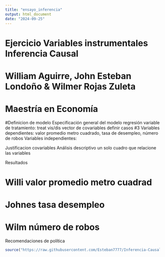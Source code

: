 ```yaml
---
title: "ensayo_inferencia"
output: html_document
date: "2024-09-25"
---
```

# Ejercicio Variables instrumentales Inferencia Causal
# William Aguirre, John Esteban Londoño & Wilmer Rojas Zuleta
# Maestría en Economía

#Definicion de modelo
Especificación general del modelo regresión
variable de tratamiento: treat vis/dis
vector de covariables
definir casos #3 
Variables dependientes: valor promedio metro cuadrado, tasa de desempleo, número de robos
Variables independientes:


Justificacion covariables
Análisis descriptivo un solo cuadro que relacione las variables

Resultados

# Willi valor promedio metro cuadrad
# Johnes tasa desempleo
# Wilm número de robos

Recomendaciones de política

```r
source("https://raw.githubusercontent.com/Esteban7777/Inferencia-Causal/refs/heads/main/CNPV2018/RScripts/Procesamiento%20de%20la%20base%20de%20datos.R")
```

```r

```

## 